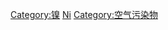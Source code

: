 {{镍化合物}}
{{Commonscat|Nickel compounds}}

[[Category:镍|Category:镍]]
[[Category:依元素分類的化合物|Ni]]
[[Category:空气污染物|Category:空气污染物]]